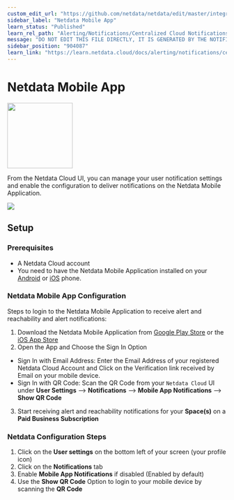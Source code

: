 ```yaml
---
custom_edit_url: "https://github.com/netdata/netdata/edit/master/integrations/cloud-notifications/metadata.yaml"
sidebar_label: "Netdata Mobile App"
learn_status: "Published"
learn_rel_path: "Alerting/Notifications/Centralized Cloud Notifications"
message: "DO NOT EDIT THIS FILE DIRECTLY, IT IS GENERATED BY THE NOTIFICATION'S metadata.yaml FILE"
sidebar_position: "904087"
learn_link: "https://learn.netdata.cloud/docs/alerting/notifications/centralized-cloud-notifications/netdata-mobile-app"
---
```



# Netdata Mobile App


<img src="https://netdata.cloud/img/netdata.png" width="150"/>


From the Netdata Cloud UI, you can manage your user notification settings and enable the configuration to deliver notifications on the Netdata Mobile Application.


<img src="https://img.shields.io/badge/maintained%20by-Netdata-%2300ab44" />

## Setup

### Prerequisites
- A Netdata Cloud account
- You need to have the Netdata Mobile Application installed on your [Android](https://play.google.com/store/apps/details?id=cloud.netdata.android&pli=1) or [iOS](https://apps.apple.com/in/app/netdata-mobile/id6474659622) phone.

### Netdata Mobile App Configuration
Steps to login to the Netdata Mobile Application to receive alert and reachability and alert notifications:
1. Download the Netdata Mobile Application from [Google Play Store](https://play.google.com/store/apps/details?id=cloud.netdata.android&pli=1) or the [iOS App Store](https://apps.apple.com/in/app/netdata-mobile/id6474659622)
2. Open the App and Choose the Sign In Option
  - Sign In with Email Address: Enter the Email Address of your registered Netdata Cloud Account and Click on the Verification link received by Email on your mobile device.
  - Sign In with QR Code: Scan the QR Code from your `Netdata Cloud` UI under **User Settings** --> **Notifications** --> **Mobile App Notifications** --> **Show QR Code**
3. Start receiving alert and reachability notifications for your **Space(s)** on a **Paid Business Subscription**

### Netdata Configuration Steps
1. Click on the **User settings** on the bottom left of your screen (your profile icon)
2. Click on the **Notifications** tab
3. Enable **Mobile App Notifications** if disabled (Enabled by default)
4. Use the **Show QR Code** Option to login to your mobile device by scanning the **QR Code**


